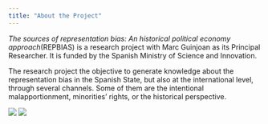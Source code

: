 ---
title: "About the Project"
---

*The sources of representation bias: An historical political economy approach*(REPBIAS) is a research project with Marc Guinjoan as its Principal Researcher. It is funded by the Spanish Ministry of Science and Innovation.

The research project the objective to generate knowledge about the representation bias in the Spanish State, but also at the international level, through several channels. Some of them are the intentional malapportionment, minorities' rights, or the historical perspective.

![](images/foto%20about.jpg){fig-align="center"}
![](images/micin-UEfse-aei-1024x299.jpg){fig-align="center"}
